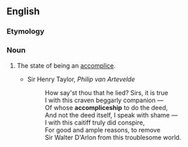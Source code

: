 ==English==

===Etymology===
{{suffix|accomplice|ship|lang=en}}

===Noun===
{{en-noun|-}}

# {{label|en|rare}} The state of being an [[accomplice]].
#* Sir Henry Taylor, ''Philip van Artevelde''
#*: How say'st thou that he lied? Sirs, it is true<br>I with this craven beggarly companion —<br>Of whose '''accompliceship''' to do the deed,<br>And not the deed itself, I speak with shame —<br>I with this caitiff truly did conspire,<br>For good and ample reasons, to remove<br>Sir Walter D'Arlon from this troublesome world.